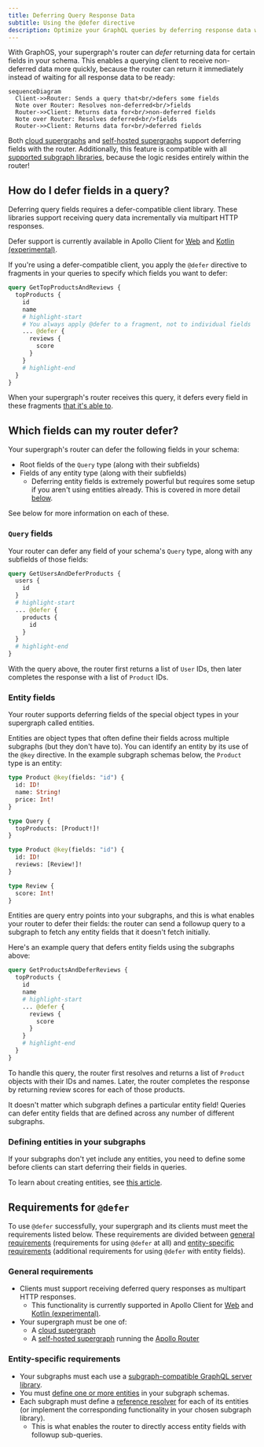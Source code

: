 ```yaml
---
title: Deferring Query Response Data
subtitle: Using the @defer directive
description: Optimize your GraphQL queries by deferring response data with the @defer directive. Learn how to enhance client experience and speed up data retrieval.
---
```


With GraphOS, your supergraph's router can _defer_ returning data for certain fields in your schema. This enables a querying client to receive non-deferred data more quickly, because the router can return it immediately instead of waiting for all response data to be ready:

```mermaid
sequenceDiagram
  Client->>Router: Sends a query that<br/>defers some fields
  Note over Router: Resolves non-deferred<br/>fields
  Router->>Client: Returns data for<br/>non-deferred fields
  Note over Router: Resolves deferred<br/>fields
  Router->>Client: Returns data for<br/>deferred fields
```

Both [cloud supergraphs](../graphs/#cloud-supergraphs) and [self-hosted supergraphs](../graphs/#self-hosted-supergraphs) support deferring fields with the router. Additionally, this feature is compatible with all [supported subgraph libraries](/federation/building-supergraphs/supported-subgraphs), because the logic resides entirely within the router!

## How do I defer fields in a query?

<Note>

Deferring query fields requires a defer-compatible client library. These libraries support receiving query data incrementally via multipart HTTP responses.

Defer support is currently available in Apollo Client for [Web](/react/data/defer) and [Kotlin (experimental)](/kotlin/fetching/defer).

</Note>

If you're using a defer-compatible client, you apply the `@defer` directive to fragments in your queries to specify which fields you want to defer:

```graphql
query GetTopProductsAndReviews {
  topProducts {
    id
    name
    # highlight-start
    # You always apply @defer to a fragment, not to individual fields
    ... @defer {
      reviews {
        score
      }
    }
    # highlight-end
  }
}
```

When your supergraph's router receives this query, it defers every field in these fragments [that it's able to](#which-fields-can-my-router-defer).

## Which fields can my router defer?

Your supergraph's router can defer the following fields in your schema:

- Root fields of the `Query` type (along with their subfields)
- Fields of any entity type (along with their subfields)
  - Deferring entity fields is extremely powerful but requires some setup if you aren't using entities already. This is covered in more detail [below](#entity-fields).

See below for more information on each of these.

### `Query` fields

Your router can defer any field of your schema's `Query` type, along with any subfields of those fields:

```graphql
query GetUsersAndDeferProducts {
  users {
    id
  }
  # highlight-start
  ... @defer {
    products {
      id
    }
  }
  # highlight-end
}
```

With the query above, the router first returns a list of `User` IDs, then later completes the response with a list of `Product` IDs.

### Entity fields

Your router supports deferring fields of the special object types in your supergraph called entities.

Entities are object types that often define their fields across multiple subgraphs (but they don't have to). You can identify an entity by its use of the `@key` directive. In the example subgraph schemas below, the `Product` type is an entity:

<CodeColumns>

```graphql title="Products subgraph"
type Product @key(fields: "id") {
  id: ID!
  name: String!
  price: Int!
}

type Query {
  topProducts: [Product!]!
}
```

```graphql title="Reviews subgraph"
type Product @key(fields: "id") {
  id: ID!
  reviews: [Review!]!
}

type Review {
  score: Int!
}
```

</CodeColumns>

Entities are query entry points into your subgraphs, and this is what enables your router to defer their fields: the router can send a followup query to a subgraph to fetch any entity fields that it doesn't fetch initially.

Here's an example query that defers entity fields using the subgraphs above:

```graphql
query GetProductsAndDeferReviews {
  topProducts {
    id
    name
    # highlight-start
    ... @defer {
      reviews {
        score
      }
    }
    # highlight-end
  }
}
```

To handle this query, the router first resolves and returns a list of `Product` objects with their IDs and names. Later, the router completes the response by returning review scores for each of those products.

<Note>

It doesn't matter which subgraph defines a particular entity field! Queries can defer entity fields that are defined across any number of different subgraphs.

</Note>

### Defining entities in your subgraphs

If your subgraphs don't yet include any entities, you need to define some before clients can start deferring their fields in queries.

To learn about creating entities, see [this article](/federation/entities/).

## Requirements for `@defer`

To use `@defer` successfully, your supergraph and its clients must meet the requirements listed below. These requirements are divided between [general requirements](#general-requirements) (requirements for using `@defer` at all) and [entity-specific requirements](#entity-specific-requirements) (additional requirements for using `@defer` with entity fields).

### General requirements

- Clients must support receiving deferred query responses as multipart HTTP responses.
  - This functionality is currently supported in Apollo Client for [Web](/react/data/defer) and [Kotlin (experimental)](/kotlin/fetching/defer).
- Your supergraph must be one of:
  - A [cloud supergraph](../graphs/#cloud-supergraphs)
  - A [self-hosted supergraph](../graphs/#self-hosted-supergraphs) running the [Apollo Router](/router/)

### Entity-specific requirements

- Your subgraphs must each use a [subgraph-compatible GraphQL server library](/federation/building-supergraphs/supported-subgraphs).
- You must [define one or more entities](/federation/entities) in your subgraph schemas.
- Each subgraph must define a [reference resolver](/federation/entities#2-define-a-reference-resolver) for each of its entities (or implement the corresponding functionality in your chosen subgraph library).
  - This is what enables the router to directly access entity fields with followup sub-queries.
